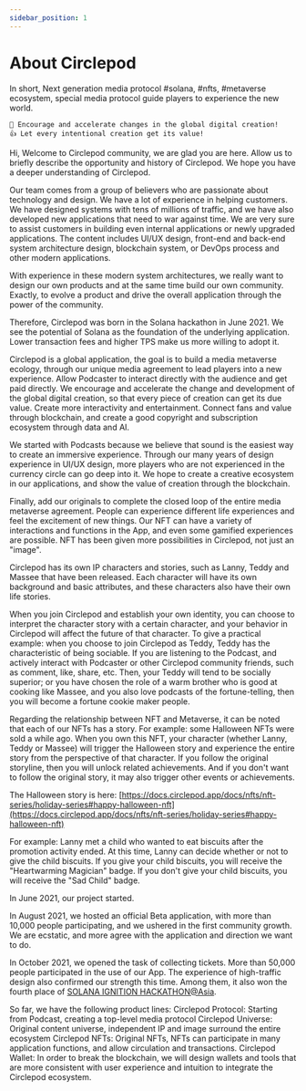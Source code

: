 ```yaml
---
sidebar_position: 1
---
```


# About Circlepod

In short, Next generation media protocol #solana, #nfts, #metaverse ecosystem, special media protocol guide players to experience the new world.

```
🚀 Encourage and accelerate changes in the global digital creation!
👍 Let every intentional creation get its value!
```

Hi, Welcome to Circlepod community, we are glad you are here. Allow us to briefly describe the opportunity and history of Circlepod. We hope you have a deeper understanding of Circlepod.

Our team comes from a group of believers who are passionate about technology and design. We have a lot of experience in helping customers. We have designed systems with tens of millions of traffic, and we have also developed new applications that need to war against time. We are very sure to assist customers in building even internal applications or newly upgraded applications. The content includes UI/UX design, front-end and back-end system architecture design, blockchain system, or DevOps process and other modern applications.

With experience in these modern system architectures, we really want to design our own products and at the same time build our own community. Exactly, to evolve a product and drive the overall application through the power of the community.

Therefore, Circlepod was born in the Solana hackathon in June 2021. We see the potential of Solana as the foundation of the underlying application. Lower transaction fees and higher TPS make us more willing to adopt it.

Circlepod is a global application, the goal is to build a media metaverse ecology, through our unique media agreement to lead players into a new experience. Allow Podcaster to interact directly with the audience and get paid directly. We encourage and accelerate the change and development of the global digital creation, so that every piece of creation can get its due value. Create more interactivity and entertainment. Connect fans and value through blockchain, and create a good copyright and subscription ecosystem through data and AI.

We started with Podcasts because we believe that sound is the easiest way to create an immersive experience. Through our many years of design experience in UI/UX design, more players who are not experienced in the currency circle can go deep into it. We hope to create a creative ecosystem in our applications, and show the value of creation through the blockchain.

Finally, add our originals to complete the closed loop of the entire media metaverse agreement. People can experience different life experiences and feel the excitement of new things. Our NFT can have a variety of interactions and functions in the App, and even some gamified experiences are possible. NFT has been given more possibilities in Circlepod, not just an "image".

Circlepod has its own IP characters and stories, such as Lanny, Teddy and Massee that have been released. Each character will have its own background and basic attributes, and these characters also have their own life stories.

When you join Circlepod and establish your own identity, you can choose to interpret the character story with a certain character, and your behavior in Circlepod will affect the future of that character. To give a practical example: when you choose to join Circlepod as Teddy, Teddy has the characteristic of being sociable. If you are listening to the Podcast, and actively interact with Podcaster or other Circlepod community friends, such as comment, like, share, etc. Then, your Teddy will tend to be socially superior; or you have chosen the role of a warm brother who is good at cooking like Massee, and you also love podcasts of the fortune-telling, then you will become a fortune cookie maker people.

Regarding the relationship between NFT and Metaverse, it can be noted that each of our NFTs has a story. For example: some Halloween NFTs were sold a while ago. When you own this NFT, your character (whether Lanny, Teddy or Massee) will trigger the Halloween story and experience the entire story from the perspective of that character. If you follow the original storyline, then you will unlock related achievements. And if you don't want to follow the original story, it may also trigger other events or achievements.

The Halloween story is here: [https://docs.circlepod.app/docs/nfts/nft-series/holiday-series#happy-halloween-nft](https://docs.circlepod.app/docs/nfts/nft-series/holiday-series#happy-halloween-nft)

For example: Lanny met a child who wanted to eat biscuits after the promotion activity ended. At this time, Lanny can decide whether or not to give the child biscuits. If you give your child biscuits, you will receive the "Heartwarming Magician" badge. If you don't give your child biscuits, you will receive the "Sad Child" badge.

In June 2021, our project started.

In August 2021, we hosted an official Beta application, with more than 10,000 people participating, and we ushered in the first community growth. We are ecstatic, and more agree with the application and direction we want to do.

In October 2021, we opened the task of collecting tickets. More than 50,000 people participated in the use of our App. The experience of high-traffic design also confirmed our strength this time. Among them, it also won the fourth place of [SOLANA IGNITION HACKATHON@Asia](https://hackerlink.io/zh/grant/Solana/H9Mo1aNgz1Xcqirvt3b6g8xSPxgkcTMjEVfyGcG6pFsh).

So far, we have the following product lines:
Circlepod Protocol: Starting from Podcast, creating a top-level media protocol
Circlepod Universe: Original content universe, independent IP and image surround the entire ecosystem
Circlepod NFTs: Original NFTs, NFTs can participate in many application functions, and allow circulation and transactions.
Circlepod Wallet: In order to break the blockchain, we will design wallets and tools that are more consistent with user experience and intuition to integrate the Circlepod ecosystem.
